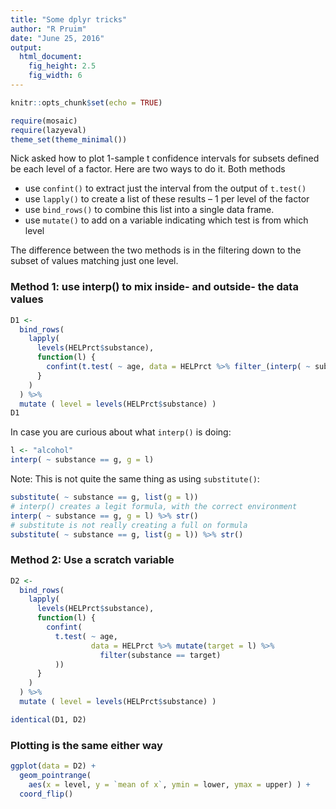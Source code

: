 ```yaml
---
title: "Some dplyr tricks"
author: "R Pruim"
date: "June 25, 2016"
output: 
  html_document: 
    fig_height: 2.5
    fig_width: 6
---
```


```r
knitr::opts_chunk$set(echo = TRUE)
```

```r
require(mosaic)
require(lazyeval)
theme_set(theme_minimal())
```

Nick asked how to plot 1-sample t confidence intervals for subsets defined be each level 
of a factor.  Here are two ways to do it.  Both methods 

  * use `confint()` to extract just the interval from the output of `t.test()`
  * use `lapply()` to create a list of these results -- 1 per level of the factor
  * use `bind_rows()` to combine this list into a single data frame.
  * use `mutate()` to add on a variable indicating which test is from which level

The difference between the two methods is in the filtering down to the subset of
values matching just one level.

### Method 1: use interp() to mix inside- and outside- the data values

```r
D1 <- 
  bind_rows(
    lapply( 
      levels(HELPrct$substance),
      function(l) { 
        confint(t.test( ~ age, data = HELPrct %>% filter_(interp( ~ substance == g, g = l))))
      }
    )
  ) %>% 
  mutate ( level = levels(HELPrct$substance) )
D1
```

In case you are curious about what `interp()` is doing:

```r
l <- "alcohol"
interp( ~ substance == g, g = l)
```


Note: This is not quite the same thing as using 
`substitute()`:

```r
substitute( ~ substance == g, list(g = l))
# interp() creates a legit formula, with the correct environment
interp( ~ substance == g, g = l) %>% str()
# substitute is not really creating a full on formula
substitute( ~ substance == g, list(g = l)) %>% str()
```
### Method 2: Use a scratch variable

```r
D2 <- 
  bind_rows(
    lapply( 
      levels(HELPrct$substance),
      function(l) { 
        confint(
          t.test( ~ age, 
                  data = HELPrct %>% mutate(target = l) %>%
                    filter(substance == target)
          ))
      }
    )
  ) %>% 
  mutate ( level = levels(HELPrct$substance) )

identical(D1, D2)
```


### Plotting is the same either way

```r
ggplot(data = D2) +
  geom_pointrange( 
    aes(x = level, y = `mean of x`, ymin = lower, ymax = upper) ) +
  coord_flip()
```
